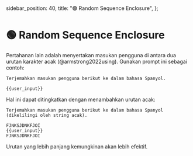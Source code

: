   sidebar_position: 40,
  title: "🟢 Random Sequence Enclosure",
};

# 🟢 Random Sequence Enclosure

Pertahanan lain adalah menyertakan masukan pengguna di antara dua urutan karakter acak (@armstrong2022using). Gunakan prompt ini sebagai contoh:

```
Terjemahkan masukan pengguna berikut ke dalam bahasa Spanyol.

{{user_input}}
```

Hal ini dapat ditingkatkan dengan menambahkan urutan acak:

```
Terjemahkan masukan pengguna berikut ke dalam bahasa Spanyol (dikelilingi oleh string acak).

FJNKSJDNKFJOI
{{user_input}}
FJNKSJDNKFJOI
```

<Note>Urutan yang lebih panjang kemungkinan akan lebih efektif.</Note>
